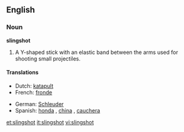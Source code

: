 ==English==

===Noun===
'''slingshot'''

# A Y-shaped stick with an elastic band between the arms used for shooting small projectiles.

====Translations====
{{trans-top|Y-shaped stick}}
*Dutch: [[katapult]] {{m}}
*French: [[fronde]] {{f}}
{{trans-mid}}
*German: [[Schleuder]] {{f}}
*Spanish: [[honda]] {{f}}, [[china]] {{f}} {{italbrac|Venezuela}}, [[cauchera]]{{f}} {{italbrac|Colombia}} 
{{trans-bottom}}

[[et:slingshot]]
[[it:slingshot]]
[[vi:slingshot]]